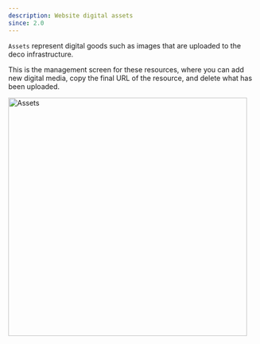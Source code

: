 ```yaml
---
description: Website digital assets
since: 2.0
---
```


`Assets` represent digital goods such as images that are uploaded to the deco
infrastructure.

This is the management screen for these resources, where you can add new digital
media, copy the final URL of the resource, and delete what has been uploaded.

<Frame><img width="480" alt="Assets" src="/docs/cms-capabilities/assets/assets.png"/></Frame>
